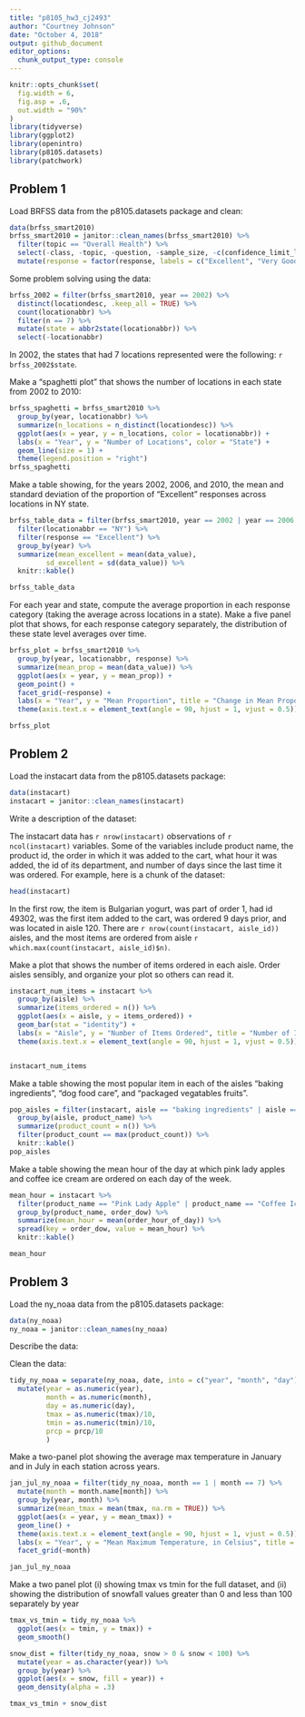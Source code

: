 ```yaml
---
title: "p8105_hw3_cj2493"
author: "Courtney Johnson"
date: "October 4, 2018"
output: github_document
editor_options: 
  chunk_output_type: console
---
```


```r
knitr::opts_chunk$set(
  fig.width = 6,
  fig.asp = .6,
  out.width = "90%"
)
library(tidyverse)
library(ggplot2)
library(openintro)
library(p8105.datasets)
library(patchwork)
```

## Problem 1

Load BRFSS data from the p8105.datasets package and clean:

```r
data(brfss_smart2010) 
brfss_smart2010 = janitor::clean_names(brfss_smart2010) %>%
  filter(topic == "Overall Health") %>%
  select(-class, -topic, -question, -sample_size, -c(confidence_limit_low:geo_location)) %>%
  mutate(response = factor(response, labels = c("Excellent", "Very Good", "Good", "Fair", "Poor")))
```

Some problem solving using the data:

```r
brfss_2002 = filter(brfss_smart2010, year == 2002) %>%
  distinct(locationdesc, .keep_all = TRUE) %>%
  count(locationabbr) %>%
  filter(n == 7) %>%
  mutate(state = abbr2state(locationabbr)) %>%
  select(-locationabbr)
```

In 2002, the states that had 7 locations represented were the following: `r brfss_2002$state`.

Make a "spaghetti plot" that shows the number of locations in each state from 2002 to 2010:

```r
brfss_spaghetti = brfss_smart2010 %>%
  group_by(year, locationabbr) %>%
  summarize(n_locations = n_distinct(locationdesc)) %>%
  ggplot(aes(x = year, y = n_locations, color = locationabbr)) + 
  labs(x = "Year", y = "Number of Locations", color = "State") +
  geom_line(size = 1) +
  theme(legend.position = "right")
brfss_spaghetti
```

Make a table showing, for the years 2002, 2006, and 2010, the mean and standard deviation of the proportion of "Excellent"
 responses across locations in NY state.
 
```r
brfss_table_data = filter(brfss_smart2010, year == 2002 | year == 2006 | year == 2010) %>%
  filter(locationabbr == "NY") %>%
  filter(response == "Excellent") %>%
  group_by(year) %>%
  summarize(mean_excellent = mean(data_value),
         sd_excellent = sd(data_value)) %>%
  knitr::kable()

brfss_table_data
```

For each year and state, compute the average proportion in each response category (taking the average across locations in a state). Make a five panel plot that shows, for each response category separately, the distribution of these state level averages over time. 

```r
brfss_plot = brfss_smart2010 %>%
  group_by(year, locationabbr, response) %>%
  summarize(mean_prop = mean(data_value)) %>%
  ggplot(aes(x = year, y = mean_prop)) + 
  geom_point() + 
  facet_grid(~response) +
  labs(x = "Year", y = "Mean Proportion", title = "Change in Mean Proportions Over Time by Response") +
  theme(axis.text.x = element_text(angle = 90, hjust = 1, vjust = 0.5))

brfss_plot
```


## Problem 2

Load the instacart data from the p8105.datasets package:

```r
data(instacart) 
instacart = janitor::clean_names(instacart)
```

Write a description of the dataset:

The instacart data has `r nrow(instacart)` observations of `r ncol(instacart)` variables. Some of the variables include product name, the product id, the order in which it was added to the cart, what hour it was added, the id of its department, and number of days since the last time it was ordered. For example, here is a chunk of the dataset: 

```r
head(instacart)
```

In the first row, the item is Bulgarian yogurt, was part of order 1, had id 49302, was the first item added to the cart, was ordered 9 days prior, and was located in aisle 120. There are `r nrow(count(instacart, aisle_id))` aisles, and the most items are ordered from aisle `r which.max(count(instacart, aisle_id)$n)`.

Make a plot that shows the number of items ordered in each aisle. Order aisles sensibly, and organize your plot so others can read it. 

```r
instacart_num_items = instacart %>%
  group_by(aisle) %>%
  summarize(items_ordered = n()) %>%
  ggplot(aes(x = aisle, y = items_ordered)) +
  geom_bar(stat = "identity") +
  labs(x = "Aisle", y = "Number of Items Ordered", title = "Number of Items Ordered in Each Aisle") +
  theme(axis.text.x = element_text(angle = 90, hjust = 1, vjust = 0.5))


instacart_num_items
```

Make a table showing the most popular item in each of the aisles "baking ingredients", "dog food care", and "packaged vegatables fruits".

```r
pop_aisles = filter(instacart, aisle == "baking ingredients" | aisle == "dog food care" | aisle == "packaged vegetables fruits") %>%
  group_by(aisle, product_name) %>%
  summarize(product_count = n()) %>%
  filter(product_count == max(product_count)) %>%
  knitr::kable()
pop_aisles
```



Make a table showing the mean hour of the day at which pink lady apples and coffee ice cream are ordered on each day of the week. 

```r
mean_hour = instacart %>%
  filter(product_name == "Pink Lady Apple" | product_name == "Coffee Ice Cream") %>%
  group_by(product_name, order_dow) %>%
  summarize(mean_hour = mean(order_hour_of_day)) %>%
  spread(key = order_dow, value = mean_hour) %>%
  knitr::kable()

mean_hour
```


## Problem 3

Load the ny_noaa data from the p8105.datasets package:

```r
data(ny_noaa)
ny_noaa = janitor::clean_names(ny_noaa)
```

Describe the data:

Clean the data:

```r
tidy_ny_noaa = separate(ny_noaa, date, into = c("year", "month", "day"), sep = "-") %>%
  mutate(year = as.numeric(year), 
         month = as.numeric(month), 
         day = as.numeric(day), 
         tmax = as.numeric(tmax)/10, 
         tmin = as.numeric(tmin)/10,
         prcp = prcp/10
         )
```

Make a two-panel plot showing the average max temperature in January and in July in each station across years.

```r
jan_jul_ny_noaa = filter(tidy_ny_noaa, month == 1 | month == 7) %>%
  mutate(month = month.name[month]) %>%
  group_by(year, month) %>%
  summarize(mean_tmax = mean(tmax, na.rm = TRUE)) %>%
  ggplot(aes(x = year, y = mean_tmax)) +
  geom_line() + 
  theme(axis.text.x = element_text(angle = 90, hjust = 1, vjust = 0.5)) +
  labs(x = "Year", y = "Mean Maximum Temperature, in Celsius", title = "Change in Temperature in New York") + 
  facet_grid(~month) 

jan_jul_ny_noaa
```

Make a two panel plot (i) showing tmax vs tmin for the full dataset, and (ii) showing the distribution of snowfall values greater than 0 and less than 100 separately by year

```r
tmax_vs_tmin = tidy_ny_noaa %>%
  ggplot(aes(x = tmin, y = tmax)) +
  geom_smooth()

snow_dist = filter(tidy_ny_noaa, snow > 0 & snow < 100) %>%
  mutate(year = as.character(year)) %>%
  group_by(year) %>%
  ggplot(aes(x = snow, fill = year)) +
  geom_density(alpha = .3)  

tmax_vs_tmin + snow_dist
```



